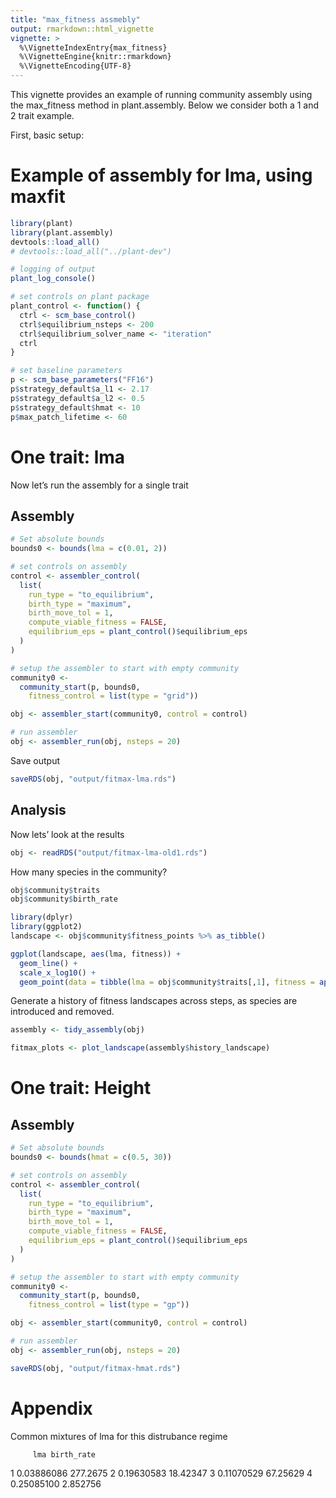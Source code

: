 ```yaml
---
title: "max_fitness assmebly"
output: rmarkdown::html_vignette
vignette: >
  %\VignetteIndexEntry{max_fitness}
  %\VignetteEngine{knitr::rmarkdown}
  %\VignetteEncoding{UTF-8}
---
```



This vignette provides an example of running community assembly using the max_fitness method in  plant.assembly. Below we consider both a 1 and 2 trait example.

First, basic setup:

# Example of assembly for lma, using maxfit 


```r
library(plant)
library(plant.assembly)
devtools::load_all()
# devtools::load_all("../plant-dev")

# logging of output
plant_log_console()

# set controls on plant package 
plant_control <- function() {
  ctrl <- scm_base_control()
  ctrl$equilibrium_nsteps <- 200
  ctrl$equilibrium_solver_name <- "iteration"
  ctrl
}

# set baseline parameters
p <- scm_base_parameters("FF16")
p$strategy_default$a_l1 <- 2.17
p$strategy_default$a_l2 <- 0.5
p$strategy_default$hmat <- 10
p$max_patch_lifetime <- 60

```


# One trait: lma

Now let's run the assembly for a single trait

## Assembly

```r
# Set absolute bounds
bounds0 <- bounds(lma = c(0.01, 2))

# set controls on assembly
control <- assembler_control(
  list(
    run_type = "to_equilibrium",
    birth_type = "maximum",
    birth_move_tol = 1,
    compute_viable_fitness = FALSE,
    equilibrium_eps = plant_control()$equilibrium_eps
  )
)

# setup the assembler to start with empty community
community0 <- 
  community_start(p, bounds0,
    fitness_control = list(type = "grid"))

obj <- assembler_start(community0, control = control)

# run assembler
obj <- assembler_run(obj, nsteps = 20)
```

Save output
```r
saveRDS(obj, "output/fitmax-lma.rds")

```

## Analysis
Now lets' look at the results

```r
obj <- readRDS("output/fitmax-lma-old1.rds")
```

How many species in the community?
```r
obj$community$traits
obj$community$birth_rate
```

```r
library(dplyr)
library(ggplot2)
landscape <- obj$community$fitness_points %>% as_tibble()

ggplot(landscape, aes(lma, fitness)) + 
  geom_line() +
  scale_x_log10() +
  geom_point(data = tibble(lma = obj$community$traits[,1], fitness = approx(landscape$lma, landscape$fitness,  obj$community$traits[,1])$y), col="red")
```

Generate a history of fitness landscapes across steps, as species are introduced and removed.

```r
assembly <- tidy_assembly(obj)

fitmax_plots <- plot_landscape(assembly$history_landscape)
```


# One trait: Height

## Assembly

```r
# Set absolute bounds
bounds0 <- bounds(hmat = c(0.5, 30))

# set controls on assembly
control <- assembler_control(
  list(
    run_type = "to_equilibrium",
    birth_type = "maximum",
    birth_move_tol = 1,
    compute_viable_fitness = FALSE,
    equilibrium_eps = plant_control()$equilibrium_eps
  )
)

# setup the assembler to start with empty community
community0 <- 
  community_start(p, bounds0,
    fitness_control = list(type = "gp"))

obj <- assembler_start(community0, control = control)

# run assembler
obj <- assembler_run(obj, nsteps = 20)

saveRDS(obj, "output/fitmax-hmat.rds")
```

# Appendix

Common mixtures of lma for this distrubance regime

         lma birth_rate
1 0.03886086   277.2675
2 0.19630583   18.42347
3 0.11070529   67.25629
4 0.25085100   2.852756
